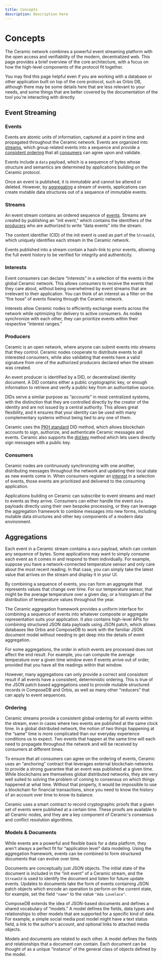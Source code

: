 ```yaml
---
title: Concepts
description: Description here
---
```


# Concepts

The Ceramic network combines a powerful event streaming platform with the open access and verifiability of the modern, decentralized web. This page provides a brief overview of the core architecture, with a focus on how the high-level components of the protocol fit together.

You may find this page helpful even if you are working with a database or other application built on top of the core protocol, such as Orbis DB, although there may be some details here that are less relevant to your needs, and some things that are better covered by the documentation of the tool you're interacting with directly.

## Event Streaming

### Events

Events are atomic units of information, captured at a point in time and propagated throughout the Ceramic network. Events are organized into [streams](#streams), which group related events into a sequence and provide a [consistent ordering](#consistent-ordering) that all [consumers](#consumers) can agree upon and validate.

Events include a `data` payload, which is a sequence of bytes whose structure and semantics are determined by applications building on the Ceramic protocol.

Once an event is published, it is *immutable* and cannot be altered or deleted. However, by [aggregating](#aggregation) a stream of events, applications can create mutable data structures out of a sequence of immutable events.

### Streams

An event stream contains an ordered sequence of [events](#events). Streams are created by publishing an "init event," which contains the identifiers of the [producers](#producers) who are authorized to write “data events” into the stream.

The content identifier (CID) of the init event is used as part of the `StreamId`, which uniquely identifies each stream in the Ceramic network.

Events published into a stream contain a hash-link to prior events, allowing the full event history to be verified for integrity and authenticity.

### Interests

Event consumers can declare “interests” in a selection of the events in the global Ceramic network. This allows consumers to receive the events that they care about, without being overwhelmed by event streams that are irrelevant to their application. You can think of an interest as a filter on the “fire hose” of events flowing through the Ceramic network. 

Interests allow Ceramic nodes to efficiently exchange events across the network while optimizing for delivery to active consumers. As nodes synchronize with each other, they can prioritize events within their respective “interest ranges.”

### Producers

Ceramic is an open network, where anyone can submit events into streams that they control. Ceramic nodes cooperate to distribute events to all interested consumers, while also validating that events have a valid signature from one of the authorized producers declared when the stream was created.

An event producer is identified by a DID, or decentralized identity document. A DID contains either a public cryptographic key, or enough information to retrieve and verify a public key from an authoritative source. 

DIDs serve a similar purpose as “accounts” in most centralized systems, with the distinction that they are controlled directly by the creator of the identity and are not issued by a central authority. This allows great flexibility, and it ensures that your identity can be used with many complementary systems without being tied to any one of them.

Ceramic uses the [PKH standard](https://github.com/w3c-ccg/did-pkh/blob/main/did-pkh-method-draft.md) DID method, which allows blockchain accounts to sign, authorize, and authenticate Ceramic messages and events.  Ceramic also supports the [did:key](https://w3c-ccg.github.io/did-method-key/) method which lets users directly sign messages with a public key.

### Consumers

Ceramic nodes are continuously synchronizing with one another, distributing messages throughout the network and updating their local state as new events come in. When consumers register an [interest](#interests) in a selection of events, those events are prioritized and delivered to the consuming application.

Applications building on Ceramic can subscribe to event streams and react to events as they arrive. Consumers can either handle the event `data` payloads directly using their own bespoke processing, or they can leverage the aggregation framework to combine messages into new forms, including mutable data structures and other key components of a modern data environment.

## Aggregations

Each event in a Ceramic stream contains a `data` payload, which can contain any sequence of bytes. Some applications may want to simply consume each event as it comes in and respond to them individually. For example, suppose you have a network-connected temperature sensor and only care about the most recent reading. In that case, you can simply take the latest value that arrives on the stream and display it in your UI.

By combining a sequence of events, you can form an aggregate that represents values that change over time. For our temperature sensor, that might be the average temperature over a given day, or a histogram of the distribution of temperature values throughout the year.

The Ceramic aggregation framework provides a uniform interface for combining a sequence of events into whatever composite or aggregate representation suits your application. It also contains high-level APIs for combining structured JSON data payloads using JSON patch, which allows databases like Orbis and ComposeDB to work with the familiar JSON document model without needing to get deep into the details of event aggregation.

For some aggregations, the order in which events are processed does not affect the end result. For example, you can compute the average temperature over a given time window even if events arrive out of order, provided that you have all the readings within that window.

However, many aggregations can only provide a correct and consistent result if all events have a consistent, deterministic ordering. This is true of the JSON patch based aggregations used to provide mutable structured records in ComposeDB and Orbis, as well as many other “reducers” that can apply to event sequences.

### Ordering

Ceramic streams provide a consistent global ordering for all events within the stream, even in cases where two events are published at the same clock time. In a global distributed network, the notion of two things happening at the “same” time is more complicated than our everyday experience conditions us to expect. Two events that happen at the same time will each need to propagate throughout the network and will be received by consumers at different times.

To ensure that all consumers can agree on the ordering of events, Ceramic uses an “anchoring” contract that leverages external blockchain networks to provide a strong guarantee that an event was published at a given time. While blockchains are themselves global distributed networks, they are very well suited to solving the problem of coming to consensus on which things happened at what time. Without that property, it would be impossible to use a blockchain for financial transactions, since you need to know the history of an account over time to know its balance. 

Ceramic uses a smart contract to record cryptographic proofs that a given set of events were published at a certain time. These proofs are available to all Ceramic nodes, and they are a key component of Ceramic's consensus and conflict resolution algorithms.

### Models & Documents

While events are a powerful and flexible basis for a data platform, they aren't always a perfect fit for “application level” data modeling. Using the aggregation framework, events can be combined to form structured documents that can evolve over time.

Documents are conceptually just JSON objects. The initial state of the document is included in the “init event” of a Ceramic stream, and the `StreamId` is used to identify the document and listen for future update events. Updates to documents take the form of events containing JSON patch objects which encode an operation to perform on the current state, for example, set the field `"name"` to the value `"Ada Lovelace"`. 

ComposeDB extends the idea of JSON-based documents and defines a shared vocabulary of “models.” A model defines the fields, data types and relationships to other models that are supported for a specific kind of data. For example, a simple social media post model might have a text status field, a link to the author's account, and optional links to attached media objects.

Models and documents are related to each other. A model defines the fields and relationships that a document can contain. Each document can be thought of as a unique “instance” of the general class of objects defined by the model.
